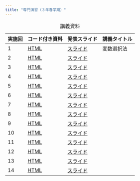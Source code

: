 ```yaml
---
title: "専門演習（３年春学期）"
---
```


|実施回|コード付き資料|発表スライド   |講義タイトル| 
|------|--------------|---------------|------------|
|     1|   [HTML][01h]|[スライド][01s]|変数選択法|
|     2|   [HTML][02h]|[スライド][02s]||
|     3|   [HTML][03h]|[スライド][03s]||
|     4|   [HTML][04h]|[スライド][04s]||
|     5|   [HTML][05h]|[スライド][05s]||
|     6|   [HTML][06h]|[スライド][06s]||
|     7|   [HTML][07h]|[スライド][07s]||
|     8|   [HTML][08h]|[スライド][08s]||
|     9|   [HTML][09h]|[スライド][09s]||
|    10|   [HTML][10h]|[スライド][10s]||
|    11|   [HTML][11h]|[スライド][11s]||
|    12|   [HTML][12h]|[スライド][12s]||
|    13|   [HTML][13h]|[スライド][13s]||
|    14|   [HTML][14h]|[スライド][14s]||
:講義資料

[01h]: topic=01_variable_selection
[01s]: topic=01_variable_selection/revealjs.html
[02h]: topic=02_
[02s]: topic=02_
[03h]: topic=03_
[03s]: topic=03_
[04h]: topic=04_
[04s]: topic=04_
[05h]: topic=05_
[05s]: topic=05_
[06h]: topic=06_
[06s]: topic=06_
[07h]: topic=07_
[07s]: topic=07_
[08h]: topic=08_
[08s]: topic=08_
[09h]: topic=09_
[09s]: topic=09_
[10h]: topic=10_
[10s]: topic=10_
[11h]: topic=11_
[11s]: topic=11_
[12h]: topic=12_
[12s]: topic=12_
[13h]: topic=13_
[13s]: topic=13_
[14h]: topic=14_
[14s]: topic=14_
